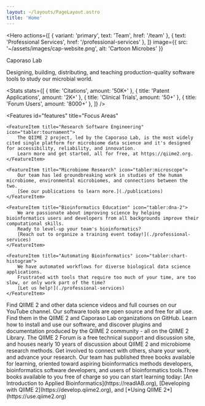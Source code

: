 ```yaml
---
layout: ~/layouts/PageLayout.astro
title: 'Home'
---
```



<Hero
    actions={[
        { variant: 'primary', text: 'Team', href: '/team' },
        { text: 'Professional Services', href: '/professional-services' },
    ]}
    image={{ src: '~/assets/images/cap-website.png', alt: 'Cartoon Microbes' }}
>
<Fragment slot="title">Caporaso Lab</Fragment>

<Fragment slot="subtitle">
    <span class="font-semibold"> Designing, building, distributing, and teaching production-quality software tools to study our microbial world. </span>
</Fragment>
</Hero>

<Features
    id="features"
    title="Enabling microbiome science"
    subtitle="Our software tools have driven microbiome science innovations since 2011."
/>

<Stats
    stats={[
        { title: 'Citations', amount: '50K+' },
        { title: 'Patent Applications', amount: '2K+' },
        { title: 'Clinical Trials', amount: '50+' },
        { title: 'Forum Users', amount: '8000+' },
    ]}
/>

<Features
    id="features"
    title="Focus Areas"
>
    <FeatureItem title="Research Software Engineering" icon="tabler:tournament">
        The QIIME 2 project, led by the Caporaso Lab, is the most widely cited single platform for microbiome data science and it's designed for accessibility, reliability, and innovation.
        Learn more and get started, all for free, at https://qiime2.org.
    </FeatureItem>

    <FeatureItem title="Microbiome Research" icon="tabler:microscope">
        Our team has led groundbreaking work in studies of the human microbiome, environmental microbiomes, and connections between the two.
        [See our publications to learn more.](./publications)
    </FeatureItem>

    <FeatureItem title="Bioinformatics Education" icon="tabler:dna-2">
        We are passionate about improving science by helping bioinformatics users and developers from all backgrounds improve their computational skills.
        Ready to level-up your team's bioinformatics?
        [Reach out to organize a training event today!](./professional-services)
    </FeatureItem>

    <FeatureItem title="Automating Bioinformatics" icon="tabler:chart-histogram">
        We have automated workflows for diverse biological data science applications.
        Frustrated with tools that require too much of your time, are too slow, or only work part of the time?
        [Let us help!](./professional-services)
    </FeatureItem>
</Features>

<Features2 title="Free resources" subtitle="Use our educational and other resources to advance your skills." columns={3}>
    <LogoFeatureItem title="YouTube" image={youtubeIcon.src} href="https://www.youtube.com/qiime2">
    Find QIIME 2 and other data science videos and full courses on our YouTube channel.
    </LogoFeatureItem>
    <LogoFeatureItem title="GitHub" image={githubIcon.src} href="https://www.github.com/qiime2">
    Our software tools are open source and free for all use.
    Find them in the QIIME 2 and Caporaso Lab organizations on GitHub.
    </LogoFeatureItem>
    <LogoFeatureItem image={q2Icon.src} title="QIIME 2 Library" href="https://library.qiime2.org">
    Learn how to install and use our software, and discover plugins and documentation produced by the QIIME 2 community - all on the QIIME 2 Library.
    </LogoFeatureItem>
    <LogoFeatureItem title="QIIME 2 Forum" image={q2Icon.src} href="https://forum.qiime2.org">
    The QIIME 2 Forum is a free technical support and discussion site, and houses nearly 10 years of discussion about QIIME 2 and microbiome research methods.
    Get involved to connect with others, share your work, and advance your research.
    </LogoFeatureItem>
    <LogoFeatureItem title="Free online books" image={booksIcon.src}>
    Our team has published three books available for learning, oriented toward aspiring bioinformatics methods developers, bioinformatics software developers, and users of bioinformatics tools.Three books available to you free of charge so you can start learning today: <span class="text-green-800 dark:text-green-600 font-bold">[An Introduction to Applied Bioinformatics](https://readIAB.org)</span>, <span class="text-green-800 dark:text-green-600 font-bold">[Developing with QIIME 2](https://develop.qiime2.org)</span>, and <span class="text-green-800 dark:text-green-600 font-bold">[*Using QIIME 2*](https://use.qiime2.org) </span>
    </LogoFeatureItem>
</Features2>
